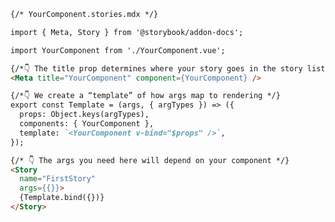 ```md
{/* YourComponent.stories.mdx */}

import { Meta, Story } from '@storybook/addon-docs';

import YourComponent from './YourComponent.vue';

{/*👇 The title prop determines where your story goes in the story list */}
<Meta title="YourComponent" component={YourComponent} />

{/*👇 We create a “template” of how args map to rendering */}
export const Template = (args, { argTypes }) => ({
  props: Object.keys(argTypes),
  components: { YourComponent },
  template: `<YourComponent v-bind="$props" />`,
});

{/* 👇 The args you need here will depend on your component */}
<Story
  name="FirstStory"
  args={{}}>
  {Template.bind({})}
</Story>
```